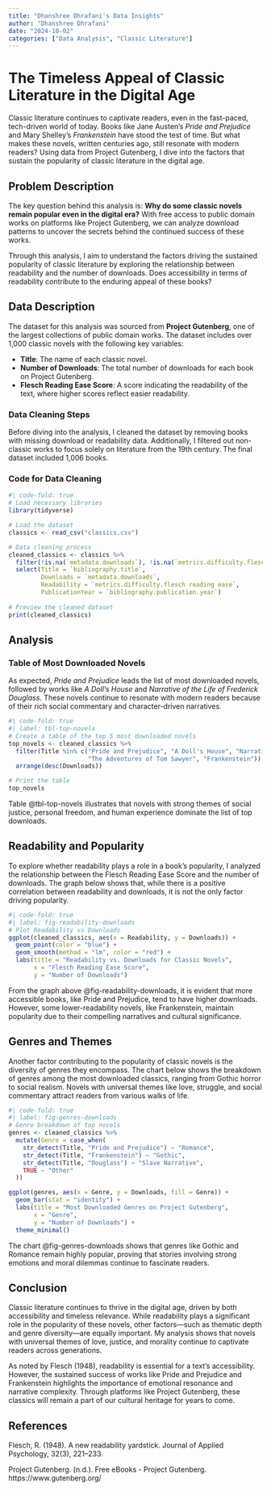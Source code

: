 ```yaml
---
title: "Dhanshree Dhrafani's Data Insights"
author: "Dhanshree Dhrafani"
date: "2024-10-02"
categories: ["Data Analysis", "Classic Literature"]
---
```


# The Timeless Appeal of Classic Literature in the Digital Age

Classic literature continues to captivate readers, even in the fast-paced, tech-driven world of today. Books like Jane Austen’s *Pride and Prejudice* and Mary Shelley’s *Frankenstein* have stood the test of time. But what makes these novels, written centuries ago, still resonate with modern readers? Using data from Project Gutenberg, I dive into the factors that sustain the popularity of classic literature in the digital age.

## Problem Description

The key question behind this analysis is: **Why do some classic novels remain popular even in the digital era?** With free access to public domain works on platforms like Project Gutenberg, we can analyze download patterns to uncover the secrets behind the continued success of these works.

Through this analysis, I aim to understand the factors driving the sustained popularity of classic literature by exploring the relationship between readability and the number of downloads. Does accessibility in terms of readability contribute to the enduring appeal of these books?

## Data Description

The dataset for this analysis was sourced from **Project Gutenberg**, one of the largest collections of public domain works. The dataset includes over 1,000 classic novels with the following key variables:

- **Title**: The name of each classic novel.
- **Number of Downloads**: The total number of downloads for each book on Project Gutenberg.
- **Flesch Reading Ease Score**: A score indicating the readability of the text, where higher scores reflect easier readability.

### Data Cleaning Steps

Before diving into the analysis, I cleaned the dataset by removing books with missing download or readability data. Additionally, I filtered out non-classic works to focus solely on literature from the 19th century. The final dataset included 1,006 books.

### Code for Data Cleaning
```r
#| code-fold: true
# Load necessary libraries
library(tidyverse)

# Load the dataset
classics <- read_csv("classics.csv")

# Data cleaning process
cleaned_classics <- classics %>%
  filter(!is.na(`metadata.downloads`), !is.na(`metrics.difficulty.flesch reading ease`)) %>%
  select(Title = `bibliography.title`, 
         Downloads = `metadata.downloads`, 
         Readability = `metrics.difficulty.flesch reading ease`,
         PublicationYear = `bibliography.publication.year`)
         
# Preview the cleaned dataset
print(cleaned_classics)

```
## Analysis

### Table of Most Downloaded Novels

As expected, *Pride and Prejudice* leads the list of most downloaded novels, followed by works like *A Doll’s House* and *Narrative of the Life of Frederick Douglass*. These novels continue to resonate with modern readers because of their rich social commentary and character-driven narratives.

```r
#| code-fold: true
#| label: tbl-top-novels
# Create a table of the top 5 most downloaded novels
top_novels <- cleaned_classics %>%
  filter(Title %in% c("Pride and Prejudice", "A Doll's House", "Narrative of the Life of Frederick Douglass", 
                      "The Adventures of Tom Sawyer", "Frankenstein")) %>%
  arrange(desc(Downloads))

# Print the table
top_novels
```


Table @tbl-top-novels illustrates that novels with strong themes of social justice, personal freedom, and human experience dominate the list of top downloads.

## Readability and Popularity
To explore whether readability plays a role in a book’s popularity, I analyzed the relationship between the Flesch Reading Ease Score and the number of downloads. The graph below shows that, while there is a positive correlation between readability and downloads, it is not the only factor driving popularity.

```r
#| code-fold: true
#| label: fig-readability-downloads
# Plot Readability vs Downloads
ggplot(cleaned_classics, aes(x = Readability, y = Downloads)) +
  geom_point(color = "blue") +
  geom_smooth(method = "lm", color = "red") +
  labs(title = "Readability vs. Downloads for Classic Novels",
       x = "Flesch Reading Ease Score",
       y = "Number of Downloads")

```


From the graph above @fig-readability-downloads, it is evident that more accessible books, like Pride and Prejudice, tend to have higher downloads. However, some lower-readability novels, like Frankenstein, maintain popularity due to their compelling narratives and cultural significance.

## Genres and Themes
Another factor contributing to the popularity of classic novels is the diversity of genres they encompass. The chart below shows the breakdown of genres among the most downloaded classics, ranging from Gothic horror to social realism. Novels with universal themes like love, struggle, and social commentary attract readers from various walks of life.

```r
#| code-fold: true
#| label: fig-genres-downloads
# Genre breakdown of top novels
genres <- cleaned_classics %>%
  mutate(Genre = case_when(
    str_detect(Title, "Pride and Prejudice") ~ "Romance",
    str_detect(Title, "Frankenstein") ~ "Gothic",
    str_detect(Title, "Douglass") ~ "Slave Narrative",
    TRUE ~ "Other"
  ))

ggplot(genres, aes(x = Genre, y = Downloads, fill = Genre)) +
  geom_bar(stat = "identity") +
  labs(title = "Most Downloaded Genres on Project Gutenberg",
       x = "Genre",
       y = "Number of Downloads") +
  theme_minimal()


```

The chart @fig-genres-downloads shows that genres like Gothic and Romance remain highly popular, proving that stories involving strong emotions and moral dilemmas continue to fascinate readers.

## Conclusion
Classic literature continues to thrive in the digital age, driven by both accessibility and timeless relevance. While readability plays a significant role in the popularity of these novels, other factors—such as thematic depth and genre diversity—are equally important. My analysis shows that novels with universal themes of love, justice, and morality continue to captivate readers across generations.

As noted by Flesch (1948), readability is essential for a text’s accessibility. However, the sustained success of works like Pride and Prejudice and Frankenstein highlights the importance of emotional resonance and narrative complexity. Through platforms like Project Gutenberg, these classics will remain a part of our cultural heritage for years to come.

## References
Flesch, R. (1948). A new readability yardstick. Journal of Applied Psychology, 32(3), 221–233.

Project Gutenberg. (n.d.). Free eBooks - Project Gutenberg. https://www.gutenberg.org/
